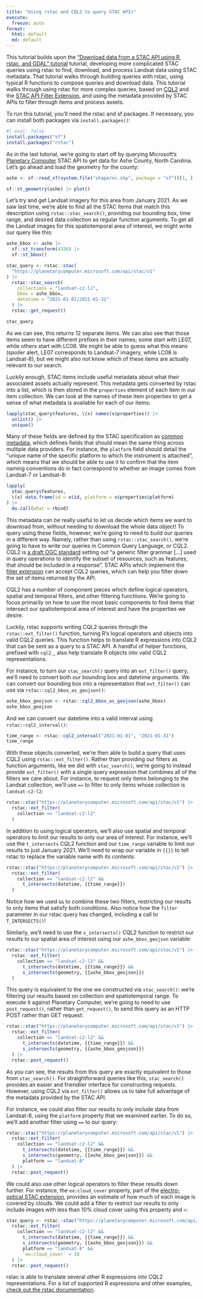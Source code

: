 ```yaml
---
title: "Using rstac and CQL2 to query STAC APIs"
execute:
  freeze: auto
format:
  html: default
  md: default
---
```


This tutorial builds upon the ["Download data from a STAC API using R, rstac, and GDAL" tutorial](rstac.qmd) tutorial, developing more complicated STAC queries using rstac to find, download, and process Landsat data using STAC metadata. That tutorial walks through building queries with rstac, using typical R functions to compose queries and download data. This tutorial walks through using rstac for more complex queries, based on [CQL2](https://portal.ogc.org/files/96288) and the [STAC API Filter Extension](https://github.com/stac-api-extensions/filter/), and using the metadata provided by STAC APIs to filter through items and process assets.

To run this tutorial, you'll need the rstac and sf packages. If necessary, you can install both packages via `install.packages()`:

```r
#| eval: false
install.packages("sf")
install.packages("rstac")
```

As in the last tutorial, we're going to start off by querying Microsoft's [Planetary Computer](https://planetarycomputer.microsoft.com) STAC API to get data for Ashe County, North Carolina. Let's go ahead and load the geometry for the county:

```r
ashe <- sf::read_sf(system.file("shape/nc.shp", package = "sf"))[1, ]

sf::st_geometry(ashe) |> plot()
```

Let's try and get Landsat imagery for this area from January 2021. As we saw last time, we're able to find all the STAC Items that match this description using `rstac::stac_search()`, providing our bounding box, time range, and desired data collection as regular function arguments. To get all the Landsat images for this spatiotemporal area of interest, we might write our query like this:

```r
ashe_bbox <- ashe |>
  sf::st_transform(4326) |>
  sf::st_bbox()

stac_query <- rstac::stac(
  "https://planetarycomputer.microsoft.com/api/stac/v1"
) |>
  rstac::stac_search(
    collections = "landsat-c2-l2",
    bbox = ashe_bbox,
    datetime = "2021-01-01/2021-01-31"
  ) |>
  rstac::get_request()

stac_query
```

As we can see, this returns 12 separate items. We can also see that those items seem to have different prefixes in their names; some start with LE07, while others start with LC08. We might be able to guess what this means (spoiler alert, LE07 corresponds to Landsat-7 imagery, while LC08 is Landsat-8), but we might also not know which of these items are actually relevant to our search.

Luckily enough, STAC items include useful metadata about what their associated assets actually represent. This metadata gets converted by rstac into a list, which is then stored in the `properties` element of each item in our item collection. We can look at the names of these item properties to get a sense of what metadata is available for each of our items:

```r
lapply(stac_query$features, \(x) names(x$properties)) |> 
  unlist() |> 
  unique()
```

Many of these fields are defined by the STAC specification as [common metadata](https://github.com/radiantearth/stac-spec/blob/master/item-spec/common-metadata.md), which defines fields that should mean the same thing across multiple data providers. For instance, the `platform` field should detail the "unique name of the specific platform to which the instrument is attached", which means that we should be able to use it to confirm that the item naming conventions do in fact correspond to whether an image comes from Landsat-7 or Landsat-8:

```r
lapply(
  stac_query$features, 
  \(x) data.frame(id = x$id, platform = x$properties$platform)
) |> 
  do.call(what = rbind)
```

This metadata can be really useful to let us decide which items we want to download from, without needing to download the whole data object! To query using these fields, however, we're going to need to build our queries in a different way. Namely, rather than using `rstac::stac_search()`, we're going to have to write our queries in Common Query Language, or CQL2. CQL2 is [a draft OGC standard](https://docs.ogc.org/DRAFTS/21-065.html) setting out "a generic filter grammar [...] used in query operations to identify the subset of resources, such as features, that should be included in a response". STAC APIs which implement the [filter extension](https://github.com/stac-api-extensions/filter) can accept CQL2 queries, which can help you filter down the set of items returned by the API.

CQL2 has a number of component pieces which define logical operators, spatial and temporal filters, and other filtering functiions. We're going to focus primarily on how to use the most basic components to find items that intersect our spatiotemporal area of interest and have the properties we desire.

Luckily, rstac supports writing CQL2 queries through the `rstac::ext_filter()` function, turning R's logcal operators and objects into valid CQL2 queries. This function helps to translate R expressions into CQL2 that can be sent as a query to a STAC API. A handful of helper functions, prefixed with `cql2_`, also help translate R objects into valid CQL2 representations.

For instance, to turn our `stac_search()` query into an `ext_filter()` query, we'll need to convert both our bounding box and datetime arguments. We can convert our bounding box into a representation that `ext_filter()` can use via `rstac::cql2_bbox_as_geojson()`:

```r
ashe_bbox_geojson <- rstac::cql2_bbox_as_geojson(ashe_bbox)
ashe_bbox_geojson
```

And we can convert our datetime into a valid interval using `rstac::cql2_interval()`:

```r
time_range <- rstac::cql2_interval("2021-01-01", "2021-01-31")
time_range
```

With these objects converted, we're then able to build a query that uses CQL2 using `rstac::ext_filter()`. Rather than providing our filters as function arguments, like we did with `stac_search()`, we're going to instead provide `ext_filter()` with a single query expression that combines all of the filters we care about. For instance, to request only items belonging to the Landsat collection, we'll use `==` to filter to only items whose collection is `landsat-c2-l2`:

```r
rstac::stac("https://planetarycomputer.microsoft.com/api/stac/v1") |>
  rstac::ext_filter(
    collection == "landsat-c2-l2"
  )
```

In addition to using logical operators, we'll also use spatial and temporal operators to limit our results to only our area of interest. For instance, we'll use the `t_intersects` CQL2 function and our `time_range` variable to limit our results to just January 2021. We'll need to wrap our variable in `{{}}` to tell rstac to replace the variable name with its contents:

```r
rstac::stac("https://planetarycomputer.microsoft.com/api/stac/v1") |>
  rstac::ext_filter(
    collection == "landsat-c2-l2" &&
      t_intersects(datetime, {{time_range}})
  )
```

Notice how we used `&&` to combine these two filters, restricting our results to only items that satisfy both conditions. Also notice how the `filter` parameter in our rstac query has changed, including a call to `T_INTERSECTS()`!

Similarly, we'll need to use the `s_intersects()` CQL2 function to restrict our results to our spatial area of interest using our `ashe_bbox_geojson` variable:

```r
rstac::stac("https://planetarycomputer.microsoft.com/api/stac/v1") |>
  rstac::ext_filter(
    collection == "landsat-c2-l2" &&
      t_intersects(datetime, {{time_range}}) &&
      s_intersects(geometry, {{ashe_bbox_geojson}})
  )
```

This query is equivalent to the one we constructed via `stac_search()`: we're filtering our results based on collection and spatiotemporal range. To execute it against Planetary Computer, we're going to need to use `post_request()`, rather than `get_request()`, to send this query as an HTTP POST rather than GET request:

```r
rstac::stac("https://planetarycomputer.microsoft.com/api/stac/v1") |>
  rstac::ext_filter(
    collection == "landsat-c2-l2" &&
      t_intersects(datetime, {{time_range}}) &&
      s_intersects(geometry, {{ashe_bbox_geojson}})
  ) |>
  rstac::post_request()
```

As you can see, the results from this query are exactly equivalent to those from `stac_search()`. For straightforward queries like this, `stac_search()` provides an easier and friendlier interface for constructing requests. However, using CQL2 via `ext_filter()` allows us to take full advantage of the metadata provided by the STAC API.

For instance, we could also filter our results to only include data from Landsat-8, using the `platform` property that we examined earlier. To do so, we'll add another filter using `==` to our query:

```r
rstac::stac("https://planetarycomputer.microsoft.com/api/stac/v1") |>
  rstac::ext_filter(
    collection == "landsat-c2-l2" &&
      t_intersects(datetime, {{time_range}}) &&
      s_intersects(geometry, {{ashe_bbox_geojson}}) && 
      platform == "landsat-8"
  ) |>
  rstac::post_request()
```

We could also use other logical operators to filter these results down further. For instance, the `eo:cloud_cover` property, part of the [electro-optical STAC extension](https://github.com/stac-extensions/eo), provides an estimate of how much of each image is covered by clouds. We could add a filter to restrict our results to only include images with less than 10% cloud cover using this property and `<`:

```r
stac_query <- rstac::stac("https://planetarycomputer.microsoft.com/api/stac/v1") |>
  rstac::ext_filter(
    collection == "landsat-c2-l2" &&
      t_intersects(datetime, {{time_range}}) &&
      s_intersects(geometry, {{ashe_bbox_geojson}}) && 
      platform == "landsat-8" && 
      `eo:cloud_cover` < 10
  ) |>
  rstac::post_request()
```

rstac is able to translate several other R expressions into CQL2 representations. For a list of supported R expressions and other examples, [check out the rstac documentation](https://brazil-data-cube.github.io/rstac/articles/rstac-02-cql2.html).
